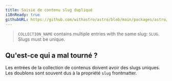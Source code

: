 ```yaml
---
title: Saisie de contenu slug dupliqué
i18nReady: true
githubURL: https://github.com/withastro/astro/blob/main/packages/astro/src/core/errors/errors-data.ts
---
```


> `COLLECTION_NAME` contains multiple entries with the same slug: `SLUG`. Slugs must be unique.

## Qu'est-ce qui a mal tourné ?
Les entrées de la collection de contenus doivent avoir des slugs uniques. Les doublons sont souvent dus à la propriété `slug` frontmatter.
